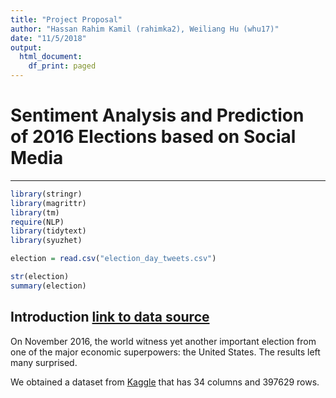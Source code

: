 ```yaml
---
title: "Project Proposal"
author: "Hassan Rahim Kamil (rahimka2), Weiliang Hu (whu17)"
date: "11/5/2018"
output:
  html_document:
    df_print: paged
---
```


# Sentiment Analysis and Prediction of 2016 Elections based on Social Media

***

```r

library(stringr)
library(magrittr)
library(tm)
require(NLP)
library(tidytext)
library(syuzhet)
```

```r
election = read.csv("election_day_tweets.csv")
```

```r

str(election)
summary(election)

```

## Introduction [link to data source](https://www.kaggle.com/kinguistics/election-day-tweets/kernels)

On November 2016, the world witness yet another important election from one of the major economic superpowers: the United States. The results left many surprised.

We obtained a dataset from [Kaggle](https://www.kaggle.com/kinguistics/election-day-tweets/kernels) that has 34 columns and 397629 rows.





